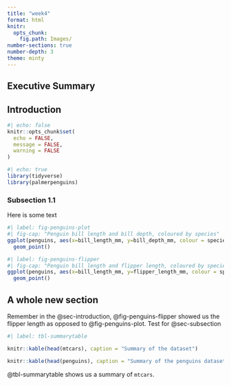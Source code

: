 ```yaml
---
title: "week4"
format: html
knitr:
  opts_chunk: 
    fig.path: Images/
number-sections: true
number-depth: 3
theme: minty
---
```


## Executive Summary

## Introduction {#sec-introduction}

```r
#| echo: false
knitr::opts_chunk$set(
  echo = FALSE,
  message = FALSE,
  warning = FALSE
)
```

```r
#| echo: true
library(tidyverse)
library(palmerpenguins)
```

### Subsection 1.1 {#sec-subsection}

Here is some text

```r
#| label: fig-penguins-plot
#| fig-cap: "Penguin bill length and bill depth, coloured by species"
ggplot(penguins, aes(x=bill_length_mm, y=bill_depth_mm, colour = species)) +
  geom_point()
```

```r
#| label: fig-penguins-flipper
#| fig-cap: "Penguin bill length and flipper length, coloured by species"
ggplot(penguins, aes(x=bill_length_mm, y=flipper_length_mm, colour = species)) +
  geom_point()
```

## A whole new section

Remember in the @sec-introduction, @fig-penguins-flipper showed us the flipper length as opposed to @fig-penguins-plot. Test for @sec-subsection

```r
#| label: tbl-summarytable

knitr::kable(head(mtcars), caption = "Summary of the dataset")

knitr::kable(head(penguins), caption = "Summary of the penguins dataset")
```

@tbl-summarytable shows us a summary of `mtcars`.
